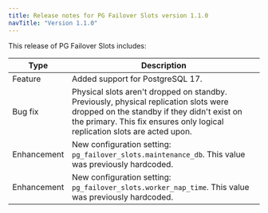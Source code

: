 ```yaml
---
title: Release notes for PG Failover Slots version 1.1.0
navTitle: "Version 1.1.0"
---
```


This release of PG Failover Slots includes:

|  Type   |               Description               |
| ------- | --------------------------------------- |
| Feature | Added support for PostgreSQL 17. |
| Bug fix | Physical slots aren't dropped on standby. Previously, physical replication slots were dropped on the standby if they didn't exist on the primary. This fix ensures only logical replication slots are acted upon.  
| Enhancement | New configuration setting: `pg_failover_slots.maintenance_db`. This value was previously hardcoded. |
| Enhancement | New configuration setting: `pg_failover_slots.worker_nap_time`. This value was previously hardcoded. |